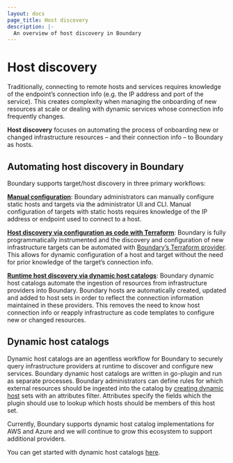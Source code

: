 ```yaml
---
layout: docs
page_title: Host discovery
description: |-
  An overview of host discovery in Boundary
---
```


# Host discovery

Traditionally, connecting to remote hosts and services requires knowledge of
the endpoint’s connection info (e.g. the IP address and port of the service).
This creates complexity when managing the onboarding of new resources at scale
or dealing with dynamic services whose connection info frequently changes.

**Host discovery** focuses on automating the process of onboarding new or
changed infrastructure resources – and their connection info – to Boundary
as hosts.

## Automating host discovery in Boundary

Boundary supports target/host discovery in three primary workflows:

**[Manual configuration](/boundary/tutorials/oss-administration/oss-manage-targets)**:
Boundary administrators can manually configure static
hosts and targets via the administrator UI and CLI. Manual configuration of
targets with static hosts requires knowledge of the IP address or endpoint used
to connect to a host.

**[Host discovery via configuration as code with Terraform](/boundary/tutorials/oss-getting-started/oss-getting-started-config)**:
Boundary is fully programmatically instrumented and the discovery and configuration of new
infrastructure targets can be automated with
[Boundary’s Terraform provider](https://registry.terraform.io/providers/hashicorp/boundary/latest/docs).
This allows for dynamic configuration of a host and target without the need
for prior knowledge of the target’s connection info.

**[Runtime host discovery via dynamic host catalogs](/boundary/tutorials/access-management/azure-host-catalogs)**:
Boundary dynamic host catalogs automate the ingestion of resources from
infrastructure providers into Boundary. Boundary hosts are automatically
created, updated and added to host sets in order to reflect the connection
information maintained in these providers. This removes the need to know
host connection info or reapply infrastructure as code templates to
configure new or changed resources.

## Dynamic host catalogs
Dynamic host catalogs are an agentless workflow for Boundary to
securely query infrastructure providers at runtime to discover and configure
new services. Boundary dynamic host catalogs are written in go-plugin and run
as separate processes. Boundary administrators can define rules for which
external resources should be ingested into the catalog by
[creating dynamic host](/boundary/docs/concepts/domain-model/host-sets)
 sets with an attributes filter. Attributes specify the fields which the plugin
 should use to lookup which hosts should be members of this host set.

Currently, Boundary supports dynamic host catalog implementations for AWS and
Azure and we will continue to grow this ecosystem to support additional providers.

You can get started with dynamic host catalogs [here](/boundary/tutorials/access-management/azure-host-catalogs).
